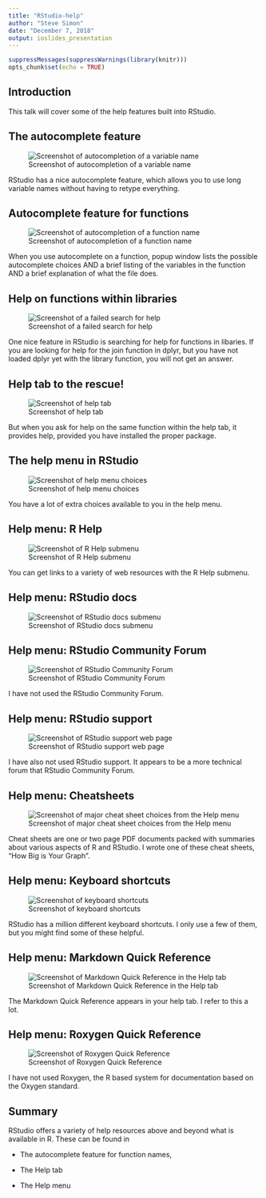```yaml
---
title: "RStudio-help"
author: "Steve Simon"
date: "December 7, 2018"
output: ioslides_presentation
---
```


```r
suppressMessages(suppressWarnings(library(knitr)))
opts_chunk$set(echo = TRUE)
```

## Introduction

This talk will cover some of the help features built into RStudio.

## The autocomplete feature

![Screenshot of autocompletion of a variable name](../images/autocomplete_1.png) 

<div class="notes">

RStudio has a nice autocomplete feature, which allows you to use long variable names without having to retype everything.

</div>

## Autocomplete feature for functions

![Screenshot of autocompletion of a function name](../images/autocomplete_2.png)

<div class="notes">

When you use autocomplete on a function, popup window lists the possible autocomplete choices AND a brief listing of the variables in the function AND a brief explanation of what the file does.

</div>

## Help on functions within libraries

![Screenshot of a failed search for help](../images/help_join_1.png)

<div class="notes">

One nice feature in RStudio is searching for help for functions in libaries. If you are looking for help for the join function in dplyr, but you have not loaded dplyr yet with the library function, you will not get an answer.

</div>

## Help tab to the rescue!

![Screenshot of help tab](../images/help_join_2.png)

<div class="notes">

But when you ask for help on the same function within the help tab, it provides help, provided you have installed the proper package.

</div>

## The help menu in RStudio

![Screenshot of help menu choices](../images/help_menu.png)

<div class="notes">

You have a lot of extra choices available to you in the help menu.

</div>

## Help menu: R Help

![Screenshot of R Help submenu](../images/r_help.png)

<div class="notes">

You can get links to a variety of web resources with the R Help submenu.

</div>

## Help menu: RStudio docs

![Screenshot of RStudio docs submenu](../images/rstudio_docs.png)

## Help menu: RStudio Community Forum

![Screenshot of RStudio Community Forum](../images/rstudio_community_forum.png)

<div class="notes">

I have not used the RStudio Community Forum.

</div>

## Help menu: RStudio support

![Screenshot of RStudio support web page](../images/rstudio_support.png)

<div class="notes">

I have also not used RStudio support. It appears to be a more technical forum that RStudio Community Forum.

</div>

## Help menu: Cheatsheets

![Screenshot of major cheat sheet choices from the Help menu](../images/cheatsheets.png)

<div class="notes">

Cheat sheets are one or two page PDF documents packed with summaries about various aspects of R and RStudio. I wrote one of these cheat sheets, "How Big is Your Graph".

</div>

## Help menu: Keyboard shortcuts

![Screenshot of keyboard shortcuts](../images/keyboard_shortcuts.png)

<div class="notes">

RStudio has a million different keyboard shortcuts. I only use a few of them, but you might find some of these helpful.

</div>

## Help menu: Markdown Quick Reference

![Screenshot of Markdown Quick Reference in the Help tab](../images/markdown_quick_reference.png)

<div class="notes">

The Markdown Quick Reference appears in your help tab. I refer to this a lot.

</div>

## Help menu: Roxygen Quick Reference

![Screenshot of Roxygen Quick Reference](../images/roxygen_quick_reference.png)

<div class="notes">

I have not used Roxygen, the R based system for documentation based on the Oxygen standard.

</div>

## Summary

RStudio offers a variety of help resources above and beyond what is available in R. These can be found in

* The autocomplete feature for function names,

* The Help tab

* The Help menu